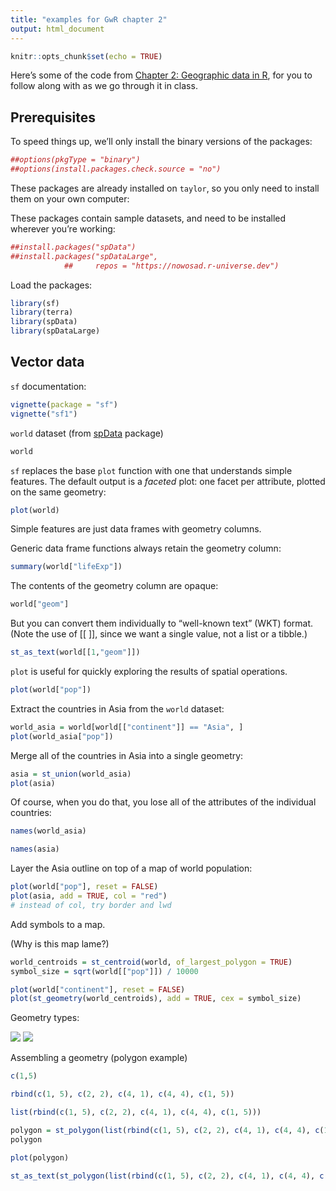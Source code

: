 ```yaml
---
title: "examples for GwR chapter 2"
output: html_document
---
```


```r
knitr::opts_chunk$set(echo = TRUE)
```

Here's some of the code from [Chapter 2: Geographic data in R](https://geocompr.robinlovelace.net/spatial-class.html), for you to follow along with as we go through it in class.

## Prerequisites

To speed things up, we'll only install the binary versions of the packages:

```r
##options(pkgType = "binary")
##options(install.packages.check.source = "no")
```

These packages are already installed on `taylor`, so you only need to install them on your own computer:


These packages contain sample datasets, and need to be installed wherever you're working:

```r
##install.packages("spData")
##install.packages("spDataLarge",
            ##     repos = "https://nowosad.r-universe.dev")
```

Load the packages:

```r
library(sf)
library(terra)
library(spData)
library(spDataLarge)
```

## Vector data

`sf` documentation:

```r
vignette(package = "sf")
vignette("sf1")   
```

`world` dataset (from [spData](https://nowosad.github.io/spData/) package)

```r
world
```

`sf` replaces the base `plot` function with one that understands simple features. The default output is a *faceted* plot: one facet per attribute, plotted on the same geometry:

```r
plot(world)
```

Simple features are just data frames with geometry columns.

Generic data frame functions always retain the geometry column:

```r
summary(world["lifeExp"])
```

The contents of the geometry column are opaque:

```r
world["geom"]
```

But you can convert them individually to "well-known text" (WKT) format. (Note the use of [[ ]], since we want a single value, not a list or a tibble.)

```r
st_as_text(world[[1,"geom"]])
```

`plot` is useful for quickly exploring the results of spatial operations.

```r
plot(world["pop"])
```

Extract the countries in Asia from the `world` dataset:

```r
world_asia = world[world[["continent"]] == "Asia", ]
plot(world_asia["pop"])
```

Merge all of the countries in Asia into a single geometry:

```r
asia = st_union(world_asia)
plot(asia)
```

Of course, when you do that, you lose all of the attributes of the individual countries:

```r
names(world_asia)
```

```r
names(asia)
```

Layer the Asia outline on top of a map of world population:

```r
plot(world["pop"], reset = FALSE)
plot(asia, add = TRUE, col = "red")
# instead of col, try border and lwd
```

Add symbols to a map.

(Why is this map lame?)

```r
world_centroids = st_centroid(world, of_largest_polygon = TRUE)
symbol_size = sqrt(world[["pop"]]) / 10000

plot(world["continent"], reset = FALSE)
plot(st_geometry(world_centroids), add = TRUE, cex = symbol_size)
```

Geometry types:

![](https://geocompr.robinlovelace.net/02-spatial-data_files/figure-html/sfcs-1.png) ![](https://geocompr.robinlovelace.net/02-spatial-data_files/figure-html/multis-1.png) 

Assembling a geometry (polygon example)

```r
c(1,5)
```

```r
rbind(c(1, 5), c(2, 2), c(4, 1), c(4, 4), c(1, 5))
```

```r
list(rbind(c(1, 5), c(2, 2), c(4, 1), c(4, 4), c(1, 5)))
```

```r
polygon = st_polygon(list(rbind(c(1, 5), c(2, 2), c(4, 1), c(4, 4), c(1, 5))))
polygon
```

```r
plot(polygon)
```

```r
st_as_text(st_polygon(list(rbind(c(1, 5), c(2, 2), c(4, 1), c(4, 4), c(1, 5)))))
```

